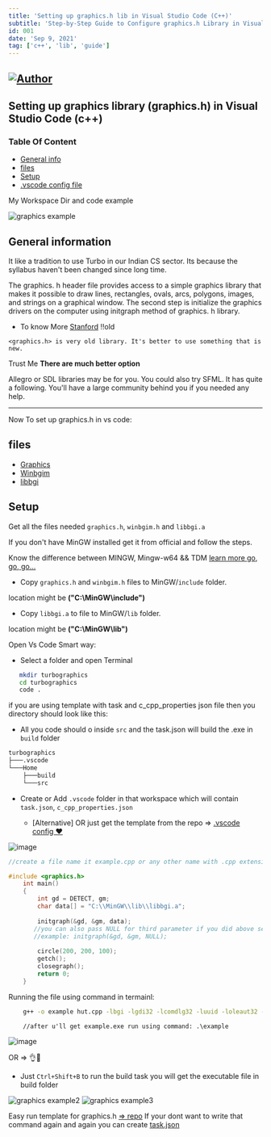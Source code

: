 ---
title: 'Setting up graphics.h lib in Visual Studio Code (C++)'
subtitle: 'Step-by-Step Guide to Configure graphics.h Library in Visual Studio Code for C++ Development'
id: 001
date: 'Sep 9, 2021'
tag: ['c++', 'lib', 'guide']
---

## [![Author](https://img.shields.io/badge/Auther---Ullas-blu)](https://img.shields.io/badge/Auther---Ullas-blu?utm_source=github.com&utm_medium=campaign&utm_content=button&utm_campaign=dmhendricks%2Ffile-icon-vectors)

## Setting up graphics library (graphics.h) in Visual Studio Code (c++)

### Table Of Content

- [General info](#general-info)
- [files](#files)
- [Setup](#setup)
- [.vscode config file](https://github.com/ullaskunder3/graphics.h-setup)

My Workspace Dir and code example 

![graphics example](https://user-images.githubusercontent.com/66258652/133918954-18751ba6-5487-4b38-9842-e5fce2dcf482.png)

## General information

It like a tradition to use Turbo in our Indian CS sector.
Its because the syllabus haven't been changed since long time.

The graphics. h header file provides access to a simple graphics library that makes it possible to draw lines, rectangles, ovals, arcs, polygons, images, and strings on a graphical window. The second step is initialize the graphics drivers on the computer using initgraph method of graphics. h library.

- To know More [Stanford](https://web.stanford.edu/class/archive/cs/cs106b/cs106b.1126/materials/cppdoc/graphics.html) !!old

`<graphics.h> is very old library. It's better to use something that is new.`

Trust Me **There are much better option**

Allegro or SDL libraries may be for you.
You could also try SFML. It has quite a following. You'll have a large community behind you if you needed any help.

--------------------------------------------------

Now To set up graphics.h in vs code:

## files

- [Graphics](https://github.com/ullaskunder3/Solution-to-graphics.h/blob/main/graphics.h)
- [Winbgim](https://github.com/ullaskunder3/Solution-to-graphics.h/blob/main/winbgim.h)
- [libbgi](https://github.com/ullaskunder3/Solution-to-graphics.h/blob/main/libbgi.a)

## Setup

 Get all the files needed `graphics.h`, `winbgim.h` and `libbgi.a`

 If you don't have MinGW installed get it from official and follow the steps.

 Know the difference between MINGW, Mingw-w64 && TDM [learn more go, go, go...](https://github.com/ullaskunder3/cpp-setup-vsCode#setup)

- Copy `graphics.h` and `winbgim.h` files to MinGW/`include` folder.

location might be **("C:\MinGW\include\")**

- Copy `libbgi.a` to file to MinGW/`lib` folder.

location might be **("C:\MinGW\lib\")**

Open Vs Code Smart way:

- Select a folder and open Terminal

```bash
   mkdir turbographics
   cd turbographics
   code .
```

if you are using template with task and c_cpp_properties json file then you directory should look like this:

- All you code should o inside `src` and the task.json will build the .exe in `build` folder

```cmd
turbographics
├───.vscode
└───Home
    ├───build
    └───src
```

- Create or Add `.vscode` folder in that workspace which will contain `task.json`, `c_cpp_properties.json`

  - [Alternative] OR just get the template from the repo => [.vscode config ❤](https://github.com/ullaskunder3/graphics.h-project-template)

![image](https://user-images.githubusercontent.com/66258652/133919065-0f524b26-cb2f-4aef-a19c-367a329188cd.png)

```cpp
//create a file name it example.cpp or any other name with .cpp extension

#include <graphics.h> 
    int main()
    {
        int gd = DETECT, gm;
        char data[] = "C:\\MinGW\\lib\\libbgi.a";
    
        initgraph(&gd, &gm, data);
       //you can also pass NULL for third parameter if you did above setup successfully
       //example: initgraph(&gd, &gm, NULL);
       
        circle(200, 200, 100);
        getch();
        closegraph();
        return 0;
    }
```

Running the file using command in termainl:

```cmd
    g++ -o example hut.cpp -lbgi -lgdi32 -lcomdlg32 -luuid -loleaut32 -lole32

    //after u'll get example.exe run using command: .\example
```

![image](https://user-images.githubusercontent.com/66258652/133919476-09225201-68a4-46b8-9220-1a6244a0488c.png)

OR => 👌🤩

- Just `Ctrl+Shift+B` to run the build task you will get the executable file in build folder

![graphics example2](https://user-images.githubusercontent.com/66258652/133919626-3cd671e5-36e4-4315-b4bf-951563fc6913.png)
![graphics example3](https://user-images.githubusercontent.com/66258652/133919648-c5745fd9-4fb4-49f5-9ca2-2d7b5f54fd85.png)

  Easy run template for graphics.h [=> repo](https://github.com/ullaskunder3/graphics.h-project-template)
  If your dont want to write that command again and again you can create [task.json](https://github.com/ullaskunder3/graphics.h-setup/tree/main/.vscode)